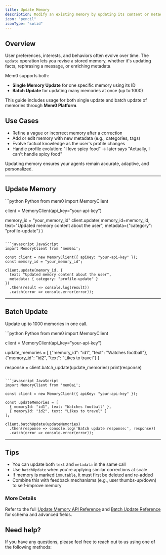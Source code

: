 ```yaml
---
title: Update Memory
description: Modify an existing memory by updating its content or metadata.
icon: "pencil"
iconType: "solid"
---
```


## Overview

User preferences, interests, and behaviors often evolve over time. The `update` operation lets you revise a stored memory, whether it's updating facts, rephrasing a message, or enriching metadata.

Mem0 supports both:
- **Single Memory Update** for one specific memory using its ID
- **Batch Update** for updating many memories at once (up to 1000)

This guide includes usage for both single update and batch update of memories through **Mem0 Platform**.


## Use Cases

- Refine a vague or incorrect memory after a correction
- Add or edit memory with new metadata (e.g., categories, tags)
- Evolve factual knowledge as the user's profile changes
- Handle profile evolution: "I love spicy food" → later says "Actually, I can't handle spicy food"

Updating memory ensures your agents remain accurate, adaptive, and personalized.

---

## Update Memory

<CodeGroup>
```python Python
from mem0 import MemoryClient

client = MemoryClient(api_key="your-api-key")

memory_id = "your_memory_id"
client.update(
    memory_id=memory_id,
    text="Updated memory content about the user",
    metadata={"category": "profile-update"}
)
```

```javascript JavaScript
import MemoryClient from 'mem0ai';

const client = new MemoryClient({ apiKey: "your-api-key" });
const memory_id = "your_memory_id";

client.update(memory_id, {
  text: "Updated memory content about the user",
  metadata: { category: "profile-update" }
})
  .then(result => console.log(result))
  .catch(error => console.error(error));
```
</CodeGroup>

---

## Batch Update

Update up to 1000 memories in one call.

<CodeGroup>
```python Python
from mem0 import MemoryClient

client = MemoryClient(api_key="your-api-key")

update_memories = [
    {"memory_id": "id1", "text": "Watches football"},
    {"memory_id": "id2", "text": "Likes to travel"}
]

response = client.batch_update(update_memories)
print(response)
```

```javascript JavaScript
import MemoryClient from 'mem0ai';

const client = new MemoryClient({ apiKey: "your-api-key" });

const updateMemories = [
  { memoryId: "id1", text: "Watches football" },
  { memoryId: "id2", text: "Likes to travel" }
];

client.batchUpdate(updateMemories)
  .then(response => console.log('Batch update response:', response))
  .catch(error => console.error(error));
```
</CodeGroup>

---

## Tips

- You can update both `text` and `metadata` in the same call
- Use `batchUpdate` when you're applying similar corrections at scale
- If memory is marked `immutable`, it must first be deleted and re-added
- Combine this with feedback mechanisms (e.g., user thumbs-up/down) to self-improve memory


### More Details

Refer to the full [Update Memory API Reference](/api-reference/memory/update-memory) and [Batch Update Reference](/api-reference/memory/batch-update) for schema and advanced fields.

## Need help?
If you have any questions, please feel free to reach out to us using one of the following methods:

<Snippet file="get-help.mdx"/>
